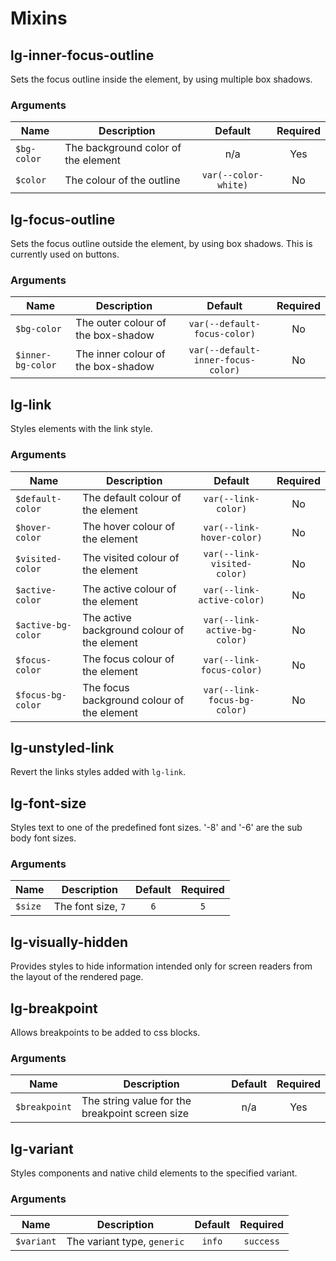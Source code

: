 
<Meta title="Helpers/Style/Mixins" />

# Mixins

## lg-inner-focus-outline

Sets the focus outline inside the element, by using multiple box shadows.

### Arguments

| Name        | Description                         |       Default        | Required |
|-------------|-------------------------------------|:--------------------:|:--------:|
| `$bg-color` | The background color of the element |         n/a          |   Yes    |
| `$color`    | The colour of the outline           | `var(--color-white)` |    No    |

## lg-focus-outline

Sets the focus outline outside the element, by using box shadows. This is currently used on buttons.

### Arguments

| Name              | Description                        |              Default               | Required |
|-------------------|------------------------------------|:----------------------------------:|:--------:|
| `$bg-color`       | The outer colour of the box-shadow |    `var(--default-focus-color)`    |    No    |
| `$inner-bg-color` | The inner colour of the box-shadow | `var(--default-inner-focus-color)` |    No    |

## lg-link

Styles elements with the link style.

### Arguments

| Name               | Description                                 |            Default            | Required |
|--------------------|---------------------------------------------|:-----------------------------:|:--------:|
| `$default-color`   | The default colour of the element           |      `var(--link-color)`      |    No    |
| `$hover-color`     | The hover colour of the element             |   `var(--link-hover-color)`   |    No    |
| `$visited-color`   | The visited colour of the element           |  `var(--link-visited-color)`  |    No    |
| `$active-color`    | The active colour of the element            |  `var(--link-active-color)`   |    No    |
| `$active-bg-color` | The active background colour of the element | `var(--link-active-bg-color)` |    No    |
| `$focus-color`     | The focus colour of the element             |   `var(--link-focus-color)`   |    No    |
| `$focus-bg-color`  | The focus background colour of the element  | `var(--link-focus-bg-color)`  |    No    |

## lg-unstyled-link

Revert the links styles added with `lg-link`.

## lg-font-size

Styles text to one of the predefined font sizes. '-8' and '-6' are the sub body font sizes.

### Arguments

| Name        | Description                                                                  | Default | Required |
|-------------|------------------------------------------------------------------------------|:-------:|:--------:|
|   `$size`   | The font size, `7` | `6` | `5` | `4` | `3` | `2` | `1` | `-8` | `-6` |   n/a   |   Yes    |

## lg-visually-hidden

Provides styles to hide information intended only for screen readers from the layout of the rendered page.

## lg-breakpoint

Allows breakpoints to be added to css blocks.

### Arguments

| Name          | Description                                     | Default | Required |
|---------------|-------------------------------------------------|:-------:|:--------:|
| `$breakpoint` | The string value for the breakpoint screen size |   n/a   |   Yes    |

## lg-variant

Styles components and native child elements to the specified variant.

### Arguments

| Name       | Description                                                                |           Default            | Required |
|------------|----------------------------------------------------------------------------|:----------------------------:|:--------:|
| `$variant` | The variant type, `generic` | `info` | `success` | `warning` | `error` |          `generic`           |    No    |
